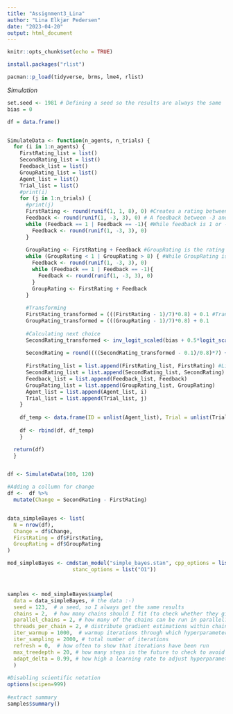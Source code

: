 ```yaml
---
title: "Assignment3_Lina"
author: "Lina Elkjær Pedersen"
date: "2023-04-20"
output: html_document
---
```


```r
knitr::opts_chunk$set(echo = TRUE)
```


```r
install.packages("rlist")

pacman::p_load(tidyverse, brms, lme4, rlist)

```

*Simulation*

```r
set.seed <- 1981 # Defining a seed so the results are always the same
bias = 0

df = data.frame()


SimulateData <- function(n_agents, n_trials) {
  for (i in 1:n_agents) {
    FirstRating_list = list()
    SecondRating_list = list()
    Feedback_list = list()
    GroupRating_list = list()
    Agent_list = list()
    Trial_list = list()
    #print(i)
    for (j in 1:n_trials) {
      #print(j)
      FirstRating <- round(runif(1, 1, 8), 0) #Creates a rating between 1 and 8
      Feedback <- round(runif(1, -3, 3), 0) # A feedback between -3 and 3
      while (Feedback == 1 | Feedback == -1){ #While feedback is 1 or -1, redo it
        Feedback <- round(runif(1, -3, 3), 0)
      } 
      
      GroupRating <- FirstRating + Feedback #GroupRating is the rating of the self + the feedback
      while (GroupRating < 1 | GroupRating > 8) { #While GroupRating is outside of range of 1 and 8, redo Feedback and recalculate GroupRating
        Feedback <- round(runif(1, -3, 3), 0)
        while (Feedback == 1 | Feedback == -1){
          Feedback <- round(runif(1, -3, 3), 0)
        } 
        GroupRating <- FirstRating + Feedback
      }
      
      #Transforming 
      FirstRating_transformed = (((FirstRating - 1)/7)*0.8) + 0.1 #Transforming to space between 0.1 and 0.9
      GroupRating_transformed = (((GroupRating - 1)/7)*0.8) + 0.1
      
      #Calculating next choice
      SecondRating_transformed <- inv_logit_scaled(bias + 0.5*logit_scaled(FirstRating_transformed) + 0.5*logit_scaled(GroupRating_transformed)) #Simple bayes. Same weight so still a simple Bayes, but we want to take an average between the two sources of evidence. GroupRatingwise we will put too much weight on the evidence. NB bias is not transformed because we defined it on this scale already.
      
      SecondRating = round((((SecondRating_transformed - 0.1)/0.8)*7) + 1) #Transforming SecondRating back
      
      FirstRating_list = list.append(FirstRating_list, FirstRating) #Lists for df
      SecondRating_list = list.append(SecondRating_list, SecondRating)
      Feedback_list = list.append(Feedback_list, Feedback)
      GroupRating_list = list.append(GroupRating_list, GroupRating)
      Agent_list = list.append(Agent_list, i)
      Trial_list = list.append(Trial_list, j)
    }
    
    df_temp <- data.frame(ID = unlist(Agent_list), Trial = unlist(Trial_list), FirstRating = unlist(FirstRating_list), Feedback = unlist(Feedback_list), SecondRating = unlist(SecondRating_list), GroupRating = unlist(GroupRating_list)) #Creating df by unpacking lists
    
    df <- rbind(df, df_temp)
    }

  return(df)
  }


df <- SimulateData(100, 120) 

```


```r

#Adding a collumn for change 
df <-  df %>% 
  mutate(Change = SecondRating - FirstRating)


data_simpleBayes <- list(
  N = nrow(df),
  Change = df$Change,
  FirstRating = df$FirstRating,
  GroupRating = df$GroupRating
)

mod_simpleBayes <- cmdstan_model("simple_bayes.stan", cpp_options = list(stan_threads = TRUE),
                     stanc_options = list("O1"))



samples <- mod_simpleBayes$sample(
  data = data_simpleBayes, # the data :-)
  seed = 123,  # a seed, so I always get the same results
  chains = 2,  # how many chains should I fit (to check whether they give the same results)
  parallel_chains = 2, # how many of the chains can be run in parallel?
  threads_per_chain = 2, # distribute gradient estimations within chain across multiple cores
  iter_warmup = 1000,  # warmup iterations through which hyperparameters (steps and step length) are adjusted
  iter_sampling = 2000, # total number of iterations
  refresh = 0,  # how often to show that iterations have been run
  max_treedepth = 20, # how many steps in the future to check to avoid u-turns
  adapt_delta = 0.99, # how high a learning rate to adjust hyperparameters during warmup
  )
  
#Disabling scientific notation
options(scipen=999)
  
#extract summary 
samples$summary()
  


```

